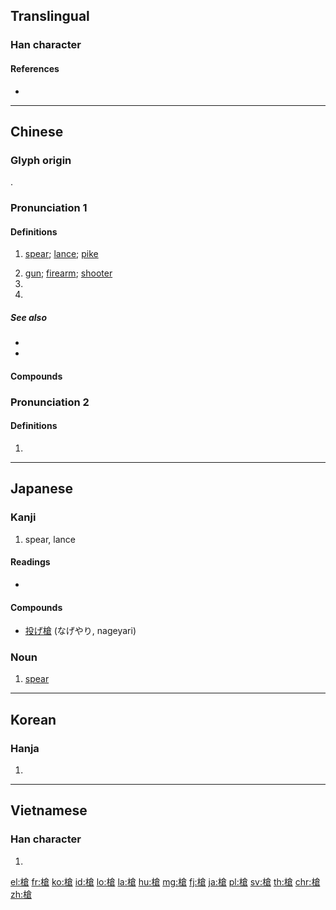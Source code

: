 {{character info/new}}
{{also|枪}}
==Translingual==

===Han character===
{{Han char|rn=75|rad=木|as=10|sn=14|four=48967|canj=DOIR|ids=⿰木倉}}

====References====
* {{Han ref|kx=0546.090|dkj=15319|dj=0934.010|hdz=21266.050|uh=69CD|ud=27085|bh=BA6A|bd=47722}}

----

==Chinese==
{{zh-forms|s=枪|t2=鎗}}
{{wikipedia|lang=zh}}

===Glyph origin===
{{Han etym}}
{{Han compound|木|倉|ls=psc|c1=s|c2=p}}.

===Pronunciation 1===
{{zh-pron
|m=qiāng
|c=coeng1
|h=pfs=chhiông
|md=chiŏng
|mn=chhiuⁿ
|w=1qian
|mc=y
|oc=y
|cat=n,cls,pn
}}

====Definitions====
{{zh-hanzi}}

# {{lb|zh|historical}} [[spear]]; [[lance]]; [[pike]]
# [[gun]]; [[firearm]]; [[shooter]]
# {{zh-classifier|[[gunshot]]s}}
# {{surname|lang=zh}}

=====See also=====
* {{zh-l|槍械|firearm}}
* {{zh-l|銃|blunderbuss}}

====Compounds====
{{zh-der|回馬槍|來福槍|卡賓槍|來復槍|劍舌槍脣|套筒槍|刀槍|急三槍|刀槍不入|單刀破槍|匹馬單槍|信號槍|夾槍帶棒|太空槍|吃槍藥|單槍匹馬|冷槍|機關槍|槍決|槍仗手|槍林彈雨|拿槍桿|明槍暗箭|操槍|排槍|打槍|打冷槍|槍械|槍擊|槍法|槍膛|水槍|獵槍|槍桿子|槍殺|扎槍|明槍|槍靶|槍托|神槍手|槍替|洋槍|拉槍|槍把|手槍|投槍|旗槍|發令槍|焊槍|槍彈|扎空槍|槍枝|短槍|機槍|槍身|擦槍走火|煙槍|槍手|氣槍|毛瑟槍|瓦斯槍|步槍|標槍|槍斃|槍戰|梭槍|老槍|荷槍實彈|舌劍脣槍|自動步槍|茶槍|鉤鐮槍|臨陣磨槍|黑槍|鳴槍|脣槍舌戰|脣槍舌劍|紅槍會|點鋼槍|鳥槍|駁殼槍|開槍|舉槍|長槍|轉輪手槍|重機關槍|紅纓槍|花槍|馬槍|電銲槍|蠟槍頭|耍花槍|衝鋒槍}}

===Pronunciation 2===
{{zh-pron
|m=chēng
|c=caang1
|cat=
}}

====Definitions====
{{zh-hanzi}}

# {{zh-only used in|欃槍|[[comet]]}}

{{zh-cat|Weapons|Firearms}}

----

==Japanese==

===Kanji===
{{ja-kanji|grade=|rs=木10}}

# spear, lance

====Readings====
* {{ja-readings|goon=[[そう]] (sō)|kanon=[[しょう]] (shō)|kun=[[やり]] (yari)}}

====Compounds====
* [[投げ槍]] (なげやり, nageyari)

===Noun===
{{ja-noun|やり}}

# {{lb|ja|weaponry|sort=やり}} [[spear]]

----

==Korean==

===Hanja===
{{ko-hanja|hangeul=[[창]], [[쟁]]|eumhun=|rv=chang, jaeng|mr=ch'ang, chaeng|y=chang, cayng}}

# {{defn|lang=ko|sort=木10}}

----

==Vietnamese==

===Han character===
{{vi-hantu|[[thương]], [[sang]]|rs=木10}}

# {{defn|lang=vi|sort=木10}}

[[el:槍]]
[[fr:槍]]
[[ko:槍]]
[[id:槍]]
[[lo:槍]]
[[la:槍]]
[[hu:槍]]
[[mg:槍]]
[[fj:槍]]
[[ja:槍]]
[[pl:槍]]
[[sv:槍]]
[[th:槍]]
[[chr:槍]]
[[zh:槍]]